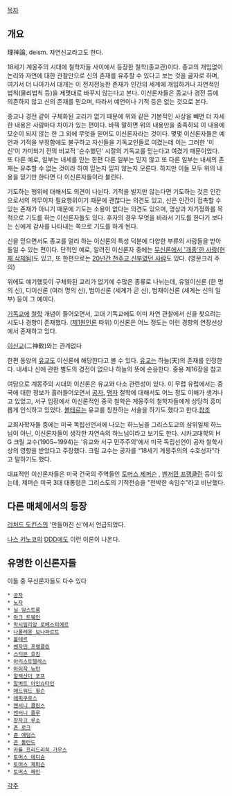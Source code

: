 [[목차]]

== 개요 ==
理神論, deism. 자연신교라고도 한다.

18세기 계몽주의 시대에 철학자들 사이에서 등장한 철학(종교관)이다. 종교의 개입없이 논리와 자연에 대한 관찰만으로 신의 존재를 유추할 수 있다고 보는 것을 골자로 하며, 여기서 더 나아가서 대개는 이 전지전능한 존재가 인간의 세계에 개입하거나 자연적인 법칙(물리법칙 등)을 제멋대로 바꾸지 않는다고 본다. 이신론자들은 종교나 경전 등에 의존하지 않고 신의 존재를 믿으며, 따라서 예언이나 기적 등은 없는 것으로 본다.


종교나 경전 같이 구체화된 교리가 없기 때문에 위와 같은 기본적인 사상을 빼면 더 자세한 내용은 사람마다 차이가 있는 편이다. 바꿔 말하면 위의 내용만을 충족하되 이 내용에 모순이 되지 않는 한 그 외에 무엇을 믿어도 이신론자라는 것이다. 몇몇 이신론자들은 예언과 기적을 부정함에도 불구하고 자신들을 기독교인들로 여겼는데 이는 그러한 '미신'이 가미되기 전의 비교적 '순수했던' 시절의 기독교를 믿는다고 여겼기 때문이었다. 또 다른 예로, 일부는 내세를 믿는 한편 다른 일부는 믿지 않고 또 다른 일부는 내세의 존재는 유추할 수 없는 것이라 하여 믿는지 믿지 않는지 모른다. 하지만 이들 모두 위의 내용을 믿기만 한다면 다 이신론자들이라 불린다.

기도하는 행위에 대해서도 의견이 나뉜다. 기적을 빌지만 않는다면 기도하는 것은 인간으로서의 의무이자 필요행위이기 때문에 괜찮다는 의견도 있고, 신은 인간이 접촉할 수 있는 존재가 아니기 때문에 기도는 소용이 없다는 의견도 있으며, 명상과 자기정화를 목적으로 기도를 하는 이신론자들도 있다. 후자의 경우 무엇을 바라서 기도를 한다기 보다는 신에게 감사를 나타내는 쪽으로 기도를 하게 된다.

신을 믿으면서도 종교를 멀리 하는 이신론의 특성 덕분에 다양한 부류의 사람들을 받아들일 수 있는 편이다. 단적인 예로, 알려진 이신론자 중에는 [http://www.biola.edu/antonyflew/index.cfm 무신론에서 '개종'한 사람(현재 삭제됨)]도 있고, 또 한편으로는 [http://www.deism.com/to-natures-god.net/ 20년간 천주교 신부였던 사람]도 있다. (영문크리 주의)

위에도 얘기했듯이 구체화된 교리가 없기에 수많은 종류로 나뉘는데, 유일이신론 (한 명의 신), 다이신론 (여러 명의 신), 범이신론 (세계가 곧 신), 범재이신론 (세계는 신의 일부) 등이 그 예이다.

[[기독교]]에 [[철학]] 개념이 들어오면서, 고대 기독교에도 이미 자연 관찰에서 신을 찾으려는 시도나 경향이 존재했다. ([[제1원인론]] 따위) 이신론은 어느 정도는 이런 경향의 연장선상에서 존재하고 있다.

[[이신교]](二神敎)와는 관계없다

한편 동양의 [[유교]]도 이신론에 해당한다고 볼 수 있다.
[[유교]]는 하늘(天)의 존재를 인정한다. 내세나 신에 관한 별도의 경전이 없으나 하늘의 뜻에 순응한다. 중용 제16장을 참고

여담으로 계몽주의 시대의 이신론은 유교와 다소 관련성이 있다. 이 무렵 유럽에서는 중국에 대한 정보가 흘러들어오면서 [[공자]], [[맹자]] 철학에 대해서도 어느 정도 이해가 생겨나고 있었고, 서구 입장에서 이신론적인 중국 철학은 계몽주의 철학자들에게 상당히 흥미롭게 인식하고 있었다. [[볼테르]]는 유교를 칭찬하는 서술을 하기도 했다고 한다.[http://hcs.fas.harvard.edu/soundingchina/Tsien.html 참조]

교회사학자들 중에는 미국 독립선언서에 나오는 하느님을 그리스도교의 삼위일체 하느님이 아닌, 이신론자들이 생각한 자연속의 하느님이라고 보기도 한다. 시카고대학의 H G 크릴 교수(1905~1994)는 '유교와 서구 민주주의'에서 미국 독립선언이 공자 철학사상의 영향을 받았다고 주장했다. 크릴 교수는 공자를 “18세기 계몽주의의 수호성자”라고 말하기도 했다.

대표적인 이신론자들은 미국 건국의 주역들인 [[토머스 제퍼슨]] , [[벤저민 프랭클린]] 등이 있는데, 제퍼슨 미국 3대 대통령은 그리스도의 기적전승을 "천박한 속임수"라고 비난했다. 
== 다른 매체에서의 등장 ==
[[리처드 도킨스]]의 '만들어진 신'에서 언급되었다.

[[나스 키노코]]의 [[DDD]]에도 이런 이론이 나온다.

== 유명한 이신론자들 ==
이들 중 무신론자들도 다수 있다 

 * [[공자]]
 * [[노자]]
 * [[닐 암스트롱]]
 * [[마크 트웨인]] 
 * [[막시밀리앙 로베스피에르]]
 * [[나폴레옹 보나파르트]]
 * [[볼테르]]
 * [[벤자민 프랭클린]]
 * [[스티븐 호킹]]
 * [[아리스토텔레스]]
 * [[아이작 뉴턴]]
 * [[알렉산더 포프]]
 * [[알버트 아인슈타인]]
 * [[에드워드 윌슨]]
 * [[에피쿠로스]]
 * [[앤서니 콜린스]]
 * [[엔터니 플루]] 
 * [[장자크 루소]]
 * [[존 로크]]
 * [[존 애덤스]]
 * [[존 톨런드]]
 * [[카를 프리드리히 가우스]]
 * [[토머스 에디슨]]
 * [[토머스 제퍼슨]]
 * [[토머스 페인]]

[[각주]]

